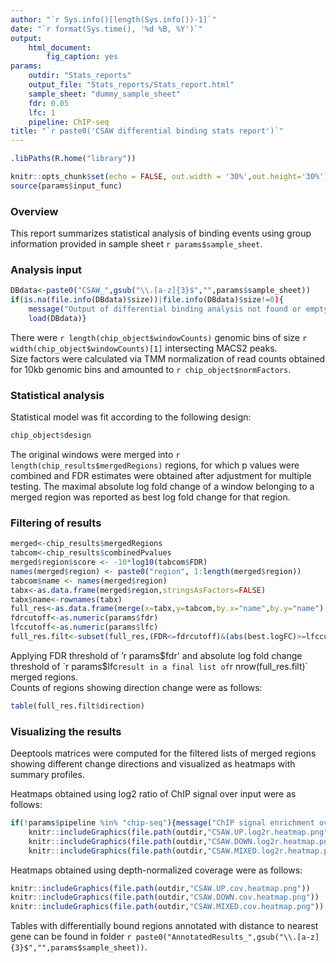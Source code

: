 ```yaml
---
author: "`r Sys.info()[length(Sys.info())-1]`"
date: "`r format(Sys.time(), '%d %B, %Y')`"
output: 
    html_document:
        fig_caption: yes
params:
    outdir: "Stats_reports"
    output_file: "Stats_reports/Stats_report.html"
    sample_sheet: "dummy_sample_sheet"
    fdr: 0.05
    lfc: 1
    pipeline: ChIP-seq
title: "`r paste0('CSAW differential binding stats report')`"
---
```


```r
.libPaths(R.home("library"))

knitr::opts_chunk$set(echo = FALSE, out.width = '30%',out.height='30%')
source(params$input_func)
```


### Overview

This report summarizes statistical analysis of binding events using group information provided in sample sheet `r params$sample_sheet`. 

### Analysis input

```r
DBdata<-paste0("CSAW_",gsub("\\.[a-z]{3}$","",params$sample_sheet))
if(is.na(file.info(DBdata)$size))|file.info(DBdata)$size!=0){
    message("Output of differential binding analysis not found or empty!")}else{
    load(DBdata)}
```

There were `r length(chip_object$windowCounts)` genomic bins of size `r width(chip_object$windowCounts)[1]` intersecting MACS2 peaks.   
Size factors were calculated via TMM normalization of read counts obtained for 10kb genomic bins and amounted to `r chip_object$normFactors`.   

### Statistical analysis

Statistical model was fit according to the following design:

```r
chip_object$design
```

The original windows were merged into `r length(chip_results$mergedRegions)` regions, for which p values were combined and FDR estimates were obtained after adjustment for multiple testing. 
The maximal absolute log fold change of a window belonging to a merged region was reported as best log fold change for that region.

### Filtering of results

```r
merged<-chip_results$mergedRegions
tabcom<-chip_results$combinedPvalues
merged$region$score <- -10*log10(tabcom$FDR)
names(merged$region) <- paste0("region", 1:length(merged$region))
tabcom$name <- names(merged$region)
tabx<-as.data.frame(merged$region,stringsAsFactors=FALSE)
tabx$name<-rownames(tabx)
full_res<-as.data.frame(merge(x=tabx,y=tabcom,by.x="name",by.y="name"),stringsAsFactors=FALSE)
fdrcutoff<-as.numeric(params$fdr)
lfccutoff<-as.numeric(params$lfc)
full_res.filt<-subset(full_res,(FDR<=fdrcutoff)&(abs(best.logFC)>=lfccutoff))
```

Applying FDR threshold of 'r params$fdr' and absolute log fold change threshold of `r params$lfc` result in a final list of `r nrow(full_res.filt)` merged regions.   
Counts of regions showing direction change were as follows:

```r
table(full_res.filt$direction)
```

### Visualizing the results

Deeptools matrices were computed for the filtered lists of merged regions showing different change directions and visualized as heatmaps with summary profiles.

Heatmaps obtained using log2 ratio of ChIP signal over input were as follows:

```r
if(!params$pipeline %in% "chip-seq"){message("ChIP signal enrichment over input is only available for ChIP-seq workflow!")}else{
    knitr::includeGraphics(file.path(outdir,"CSAW.UP.log2r.heatmap.png"))
    knitr::includeGraphics(file.path(outdir,"CSAW.DOWN.log2r.heatmap.png"))
    knitr::includeGraphics(file.path(outdir,"CSAW.MIXED.log2r.heatmap.png"))}
```
Heatmaps obtained using depth-normalized coverage were as follows:

```r
knitr::includeGraphics(file.path(outdir,"CSAW.UP.cov.heatmap.png"))
knitr::includeGraphics(file.path(outdir,"CSAW.DOWN.cov.heatmap.png"))
knitr::includeGraphics(file.path(outdir,"CSAW.MIXED.cov.heatmap.png"))
```

Tables with differentially bound regions annotated with distance to nearest gene can be found in folder `r paste0("AnnotatedResults_",gsub("\\.[a-z]{3}$","",params$sample_sheet))`.


  
